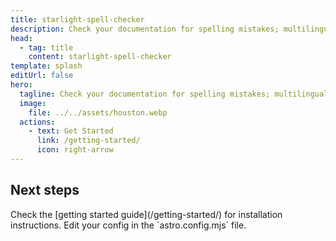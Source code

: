 ```yaml
---
title: starlight-spell-checker
description: Check your documentation for spelling mistakes; multilingual support.
head:
  - tag: title
    content: starlight-spell-checker
template: splash
editUrl: false
hero:
  tagline: Check your documentation for spelling mistakes; multilingual support.
  image:
    file: ../../assets/houston.webp
  actions:
    - text: Get Started
      link: /getting-started/
      icon: right-arrow
---
```



## Next steps

<CardGrid stagger>
  <Card title="Install the plugin" icon="puzzle">
    Check the [getting started guide](/getting-started/) for installation instructions.
  </Card>
  <Card title="Configure the plugin" icon="setting">
    Edit your config in the `astro.config.mjs` file.
  </Card>
</CardGrid>
